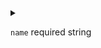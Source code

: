 
<details>
<summary>

`name` <span class="config-field-required">required</span> <span class="config-field-type">string</span> 

</summary>

Name is used internally

</details>
